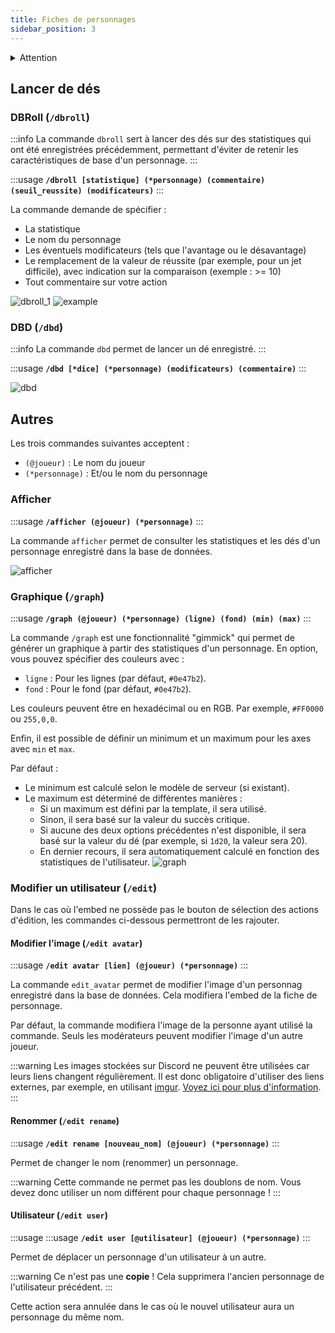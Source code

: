 ```yaml
---
title: Fiches de personnages
sidebar_position: 3
---
```


<details id="danger">
  <summary><Iconify icon="solar:danger-bold" height="26" class="danger-summary"/>Attention</summary>
  {}
   Par défaut, toutes les commandes sont désactivées et doivent être activées dans le panneau de configuration du serveur.
   ![](/assets/tuto/allow_commands_1.png)
   ![](/assets/tuto/allow_commands_2.png)
   ![](/assets/tuto/allow_commands_3.png)
   ![](/assets/tuto/allow_commands_4.png)
   ![](/assets/tuto/allow_commands_5.png)
</details> 

## Lancer de dés

### DBRoll (`/dbroll`)

:::info
La commande `dbroll` sert à lancer des dés sur des statistiques qui ont été enregistrées précédemment, permettant d'éviter de retenir les caractéristiques de base d'un personnage.
:::

:::usage
**`/dbroll [statistique] (*personnage) (commentaire) (seuil_reussite) (modificateurs)`**
:::

La commande demande de spécifier :
- La statistique
- Le nom du personnage
- Les éventuels modificateurs (tels que l'avantage ou le désavantage)
- Le remplacement de la valeur de réussite (par exemple, pour un jet difficile), avec indication sur la comparaison (exemple : >= 10)
- Tout commentaire sur votre action

![dbroll_1](/assets/rolls/db/dbroll_autocomplete.png)
![example](/assets/rolls/db/example.png)

### DBD (`/dbd`)

:::info
La commande `dbd` permet de lancer un dé enregistré.
:::

:::usage
**`/dbd [*dice] (*personnage) (modificateurs) (commentaire)`**
:::

![dbd](/assets/rolls/db/dbd_example.png)


## Autres

Les trois commandes suivantes acceptent :
- `(@joueur)` : Le nom du joueur
- `(*personnage)` : Et/ou le nom du personnage

### Afficher

:::usage
**`/afficher (@joueur) (*personnage)`**
:::

La commande `afficher` permet de consulter les statistiques et les dés d'un personnage enregistré dans la base de données.

![afficher](/assets/rolls/db/display_ex.png)

### Graphique (`/graph`)

:::usage
**`/graph (@joueur) (*personnage) (ligne) (fond) (min) (max)`**
:::

La commande `/graph` est une fonctionnalité "gimmick" qui permet de générer un graphique à partir des statistiques d'un personnage. 
En option, vous pouvez spécifier des couleurs avec :
- `ligne` : Pour les lignes (par défaut, `#0e47b2`).
- `fond` : Pour le fond (par défaut, `#0e47b2`).

Les couleurs peuvent être en hexadécimal ou en RGB. Par exemple, `#FF0000` ou `255,0,0`.

Enfin, il est possible de définir un minimum et un maximum pour les axes avec `min` et `max`.

Par défaut :
- Le minimum est calculé selon le modèle de serveur (si existant).
- Le maximum est déterminé de différentes manières :
   - Si un maximum est défini par la template, il sera utilisé.
   - Sinon, il sera basé sur la valeur du succès critique.
   - Si aucune des deux options précédentes n'est disponible, il sera basé sur la valeur du dé (par exemple, si `1d20`, la valeur sera 20).
   - En dernier recours, il sera automatiquement calculé en fonction des statistiques de l'utilisateur.
![graph](/assets/graph.jpg)

### Modifier un utilisateur (`/edit`)

Dans le cas où l'embed ne possède pas le bouton de sélection des actions d'édition, les commandes ci-dessous permettront de les rajouter.


#### Modifier l'image (`/edit avatar`)

:::usage
**`/edit avatar [lien] (@joueur) (*personnage)`**
:::

La commande `edit_avatar` permet de modifier l'image d'un personnag enregistré dans la base de données.
Cela modifiera l'embed de la fiche de personnage.

Par défaut, la commande modifiera l'image de la personne ayant utilisé la commande. Seuls les modérateurs peuvent modifier l'image d'un autre joueur.

:::warning
Les images stockées sur Discord ne peuvent être utilisées car leurs liens changent régulièrement. Il est donc obligatoire d'utiliser des liens externes, par exemple, en utilisant [imgur](https://imgur.com/).
[Voyez ici pour plus d'information](https://kulturegeek.fr/news-298973/discord-passe-liens-temporaires-lhebergement-fichiers).
:::

#### Renommer (`/edit rename`)

:::usage
**`/edit rename [nouveau_nom] (@joueur) (*personnage)`**
:::

Permet de changer le nom (renommer) un personnage.

:::warning
Cette commande ne permet pas les doublons de nom. Vous devez donc utiliser un nom différent pour chaque personnage !
:::

#### Utilisateur (`/edit user`)

:::usage
:::usage
**`/edit user [@utilisateur] (@joueur) (*personnage)`**
:::

Permet de déplacer un personnage d'un utilisateur à un autre.

:::warning
Ce n'est pas une **copie** ! Cela supprimera l'ancien personnage de l'utilisateur précédent.
:::

Cette action sera annulée dans le cas où le nouvel utilisateur aura un personnage du même nom.